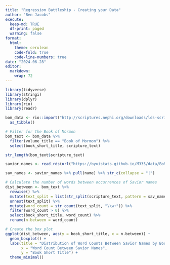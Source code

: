 ```yaml
---
title: "Regression Battleship - Creating your Data"
author: "Ben Jacobs"
execute:
  keep-md: TRUE
  df-print: paged
  warning: false
format:
  html:
    theme: cerulean
    code-fold: true
    code-line-numbers: true
date: "2024-06-28" 
editor: 
  markdown: 
    wrap: 72
---
```


```r
library(tidyverse)
library(stringi)
library(dplyr)
library(rio)
library(readr)
```

```r
bom_data <- rio::import("http://scriptures.nephi.org/downloads/lds-scriptures.csv.zip") %>%
  as_tibble()

# Filter for the Book of Mormon
bom_text <- bom_data %>%
  filter(volume_title == "Book of Mormon") %>%
  select(book_short_title, scripture_text)

```

```r
str_length(bom_text$scripture_text)

```


```r
savior_names <- read_rds(url("https://byuistats.github.io/M335/data/BoM_SaviorNames.rds")) %>% as_tibble()

sav_names <- savior_names %>% pull(name) %>% str_c(collapse = "|")

```


```r
# Calculate the number of words between occurrences of Savior names
dist_between <- bom_text %>%
  rowwise() %>%
  mutate(text_split = list(str_split(scripture_text, pattern = sav_names)[[1]])) %>%
  unnest(text_split) %>%
  mutate(word_count = str_count(text_split, "\\w+")) %>%
  filter(word_count > 0) %>%
  select(book_short_title, word_count) %>%
  rename(n.between = word_count)

```

```r
# Create the box plot
ggplot(dist_between, aes(y = book_short_title, x = n.between)) +
  geom_boxplot() +
  labs(title = "Distribution of Word Counts Between Savior Names by Book in the Book of Mormon",
       x = "Word Count Between Savior Names",
       y = "Book Short Title") +
  theme_minimal()

```


